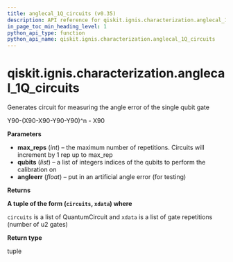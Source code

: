 ```yaml
---
title: anglecal_1Q_circuits (v0.35)
description: API reference for qiskit.ignis.characterization.anglecal_1Q_circuits in qiskit v0.35
in_page_toc_min_heading_level: 1
python_api_type: function
python_api_name: qiskit.ignis.characterization.anglecal_1Q_circuits
---
```


<span id="qiskit-ignis-characterization-anglecal-1q-circuits" />

# qiskit.ignis.characterization.anglecal\_1Q\_circuits

<Function id="qiskit.ignis.characterization.anglecal_1Q_circuits" isDedicatedPage={true} github="https://github.com/qiskit-community/qiskit-ignis/tree/stable/0.7/qiskit/ignis/characterization/gates/circuits.py" signature="anglecal_1Q_circuits(max_reps, qubits, angleerr=0.0)">
  Generates circuit for measuring the angle error of the single qubit gate

  Y90-(X90-X90-Y90-Y90)^n - X90

  **Parameters**

  *   **max\_reps** (*int*) – the maximum number of repetitions. Circuits will increment by 1 rep up to max\_rep
  *   **qubits** (*list*) – a list of integers indices of the qubits to perform the calibration on
  *   **angleerr** (*float*) – put in an artificial angle error (for testing)

  **Returns**

  **A tuple of the form (`circuits`, `xdata`) where**

  `circuits` is a list of QuantumCircuit and `xdata` is a list of gate repetitions (number of u2 gates)

  **Return type**

  tuple
</Function>

